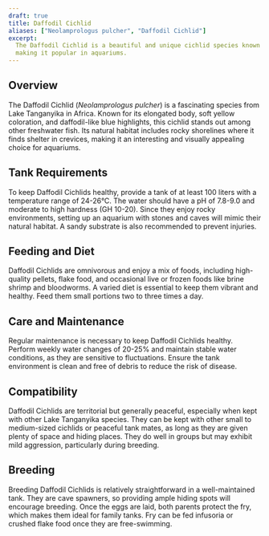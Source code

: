 ```yaml
---
draft: true
title: Daffodil Cichlid
aliases: ["Neolamprologus pulcher", "Daffodil Cichlid"]
excerpt:
  The Daffodil Cichlid is a beautiful and unique cichlid species known for its social behavior and striking appearance,
  making it popular in aquariums.
---
```


## Overview

The Daffodil Cichlid (_Neolamprologus pulcher_) is a fascinating species from Lake Tanganyika in Africa. Known for its
elongated body, soft yellow coloration, and daffodil-like blue highlights, this cichlid stands out among other
freshwater fish. Its natural habitat includes rocky shorelines where it finds shelter in crevices, making it an
interesting and visually appealing choice for aquariums.

## Tank Requirements

To keep Daffodil Cichlids healthy, provide a tank of at least 100 liters with a temperature range of 24-26°C. The water
should have a pH of 7.8-9.0 and moderate to high hardness (GH 10-20). Since they enjoy rocky environments, setting up an
aquarium with stones and caves will mimic their natural habitat. A sandy substrate is also recommended to prevent
injuries.

## Feeding and Diet

Daffodil Cichlids are omnivorous and enjoy a mix of foods, including high-quality pellets, flake food, and occasional
live or frozen foods like brine shrimp and bloodworms. A varied diet is essential to keep them vibrant and healthy. Feed
them small portions two to three times a day.

## Care and Maintenance

Regular maintenance is necessary to keep Daffodil Cichlids healthy. Perform weekly water changes of 20-25% and maintain
stable water conditions, as they are sensitive to fluctuations. Ensure the tank environment is clean and free of debris
to reduce the risk of disease.

## Compatibility

Daffodil Cichlids are territorial but generally peaceful, especially when kept with other Lake Tanganyika species. They
can be kept with other small to medium-sized cichlids or peaceful tank mates, as long as they are given plenty of space
and hiding places. They do well in groups but may exhibit mild aggression, particularly during breeding.

## Breeding

Breeding Daffodil Cichlids is relatively straightforward in a well-maintained tank. They are cave spawners, so providing
ample hiding spots will encourage breeding. Once the eggs are laid, both parents protect the fry, which makes them ideal
for family tanks. Fry can be fed infusoria or crushed flake food once they are free-swimming.
